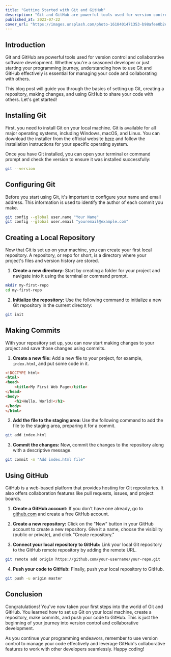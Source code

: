 ```yaml
---
title: "Getting Started with Git and GitHub"
description: "Git and GitHub are powerful tools used for version control and collaborative software development. Whether you're a seasoned developer or just starting your programming journey, understanding how to use Git and GitHub effectively is essential for managing your code and collaborating with others."
published_at: 2023-07-22
cover_url: "https://images.unsplash.com/photo-1618401471353-b98afee0b2eb?ixlib=rb-4.0.3&ixid=M3wxMjA3fDB8MHxwaG90by1wYWdlfHx8fGVufDB8fHx8fA%3D%3D&auto=format&fit=crop&w=1488&q=80"
---
```


## Introduction

Git and GitHub are powerful tools used for version control and collaborative software development. Whether you're a seasoned developer or just starting your programming journey, understanding how to use Git and GitHub effectively is essential for managing your code and collaborating with others.

This blog post will guide you through the basics of setting up Git, creating a repository, making changes, and using GitHub to share your code with others. Let's get started!

## Installing Git

First, you need to install Git on your local machine. Git is available for all major operating systems, including Windows, macOS, and Linux. You can download the installer from the official website [here](https://git-scm.com/downloads) and follow the installation instructions for your specific operating system.

Once you have Git installed, you can open your terminal or command prompt and check the version to ensure it was installed successfully:

```bash
git --version
```

## Configuring Git

Before you start using Git, it's important to configure your name and email address. This information is used to identify the author of each commit you make.

```bash
git config --global user.name "Your Name"
git config --global user.email "youremail@example.com"
```

## Creating a Local Repository

Now that Git is set up on your machine, you can create your first local repository. A repository, or repo for short, is a directory where your project's files and version history are stored.

1. **Create a new directory:** Start by creating a folder for your project and navigate into it using the terminal or command prompt.

```bash
mkdir my-first-repo
cd my-first-repo
```

2. **Initialize the repository:** Use the following command to initialize a new Git repository in the current directory:

```bash
git init
```

## Making Commits

With your repository set up, you can now start making changes to your project and save those changes using commits.

1. **Create a new file:** Add a new file to your project, for example, `index.html`, and put some code in it.

```html
<!DOCTYPE html>
<html>
<head>
    <title>My First Web Page</title>
</head>
<body>
    <h1>Hello, World!</h1>
</body>
</html>
```

2. **Add the file to the staging area:** Use the following command to add the file to the staging area, preparing it for a commit.

```bash
git add index.html
```

3. **Commit the changes:** Now, commit the changes to the repository along with a descriptive message.

```bash
git commit -m "Add index.html file"
```

## Using GitHub

GitHub is a web-based platform that provides hosting for Git repositories. It also offers collaboration features like pull requests, issues, and project boards.

1. **Create a GitHub account:** If you don't have one already, go to [github.com](https://github.com/) and create a free GitHub account.

2. **Create a new repository:** Click on the "New" button in your GitHub account to create a new repository. Give it a name, choose the visibility (public or private), and click "Create repository."

3. **Connect your local repository to GitHub:** Link your local Git repository to the GitHub remote repository by adding the remote URL.

```bash
git remote add origin https://github.com/your-username/your-repo.git
```

4. **Push your code to GitHub:** Finally, push your local repository to GitHub.

```bash
git push -u origin master
```

## Conclusion

Congratulations! You've now taken your first steps into the world of Git and GitHub. You learned how to set up Git on your local machine, create a repository, make commits, and push your code to GitHub. This is just the beginning of your journey into version control and collaborative development.

As you continue your programming endeavors, remember to use version control to manage your code effectively and leverage GitHub's collaborative features to work with other developers seamlessly. Happy coding!
